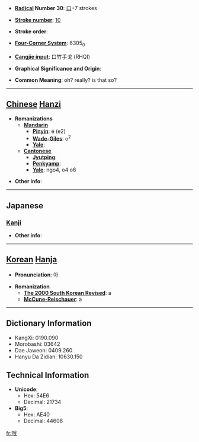 * '''[[Wiktionary:Chinese radical index| Radical]] Number 30''': [[Wiktionary:Chinese radical index 口|口]]+7 strokes

* '''[[Wiktionary:Chinese total strokes index|Stroke number]]''': [[Wiktionary:Chinese total strokes index 10|10]]

* '''Stroke order''': 

* '''[[Wiktionary:Chinese four corner index|Four-Corner System]]''': 6305<sub>0</sub>

* '''[[Wiktionary:Chinese Cangjie index|Cangjie input]]''': 口竹手戈 (RHQI)

* '''Graphical Significance and Origin''': 

* '''Common Meaning''': oh? really? is that so?

----

== [[Chinese]] [[Hanzi]] ==

* '''Romanizations'''
** '''[[Mandarin]]'''
*** '''[[Pinyin]]''': é (e2)
*** '''[[Wade-Giles]]''': o<sup>2</sup>
*** '''[[Yale]]''': 
** '''[[Cantonese]]'''
*** '''[[Jyutping]]''':
*** '''[[Penkyamp]]''': 
*** '''[[Yale]]''': ngo4, o4 o6

* '''Other info''': 

----

==Japanese==
===[[Kanji]]===
{{kanji|on readings=[[が]] (ga)|kun readings=[[うたう]] (utau)}}

* '''Other info''':  

----

== [[Korean]] [[Hanja]] ==

* '''Pronunciation''': 아

* '''Romanization'''
** '''[[The 2000 South Korean Revised Romanization|The 2000 South Korean Revised]]''': a
** '''[[McCune-Reischauer]]''': a

----

== Dictionary Information ==

* KangXi: 0190.090
* Morobashi: 03642
* Dae Jaweon: 0409.260
* Hanyu Da Zidian: 10630.150

== Technical Information ==

* '''Unicode''':
** Hex: 54E6
** Decimal: 21734
* '''Big5''':
** Hex: AE40
** Decimal: 44608

[[fr:哦]]